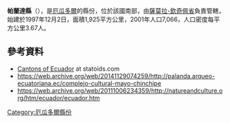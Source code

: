 {{Coord|4|39|S|79|8|W|display=title}}

'''帕蘭達縣'''（{{lang-es|Cantón Palanda}}），是[[厄瓜多爾|厄瓜多爾]]的縣份，位於該國南部，由[[薩莫拉-欽奇佩省|薩莫拉-欽奇佩省]]負責管轄，始建於1997年12月2日，面積1,925平方公里，2001年人口7,066，人口密度每平方公里3.67人。

==參考資料==
*[http://www.statoids.com/yec.html Cantons of Ecuador] {{Wayback|url=http://www.statoids.com/yec.html |date=20110628180130 }} at statoids.com
*https://web.archive.org/web/20141129074259/http://palanda.arqueo-ecuatoriana.ec/complejo-cultural-mayo-chinchipe
*https://web.archive.org/web/20111006234359/http://natureandculture.org/htm/ecuador/ecuador.htm

{{厄瓜多爾縣份}}

[[Category:厄瓜多爾縣份|Category:厄瓜多爾縣份]]


{{Ecuador-geo-stub}}